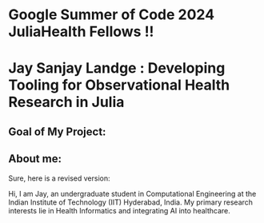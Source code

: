 # Google Summer of Code 2024 JuliaHealth Fellows !!



# Jay Sanjay Landge : Developing Tooling for Observational Health Research in Julia 

## Goal of My Project:



## About me:

Sure, here is a revised version:

Hi, I am Jay, an undergraduate student in Computational Engineering at the Indian Institute of Technology (IIT) Hyderabad, India. My primary research interests lie in Health Informatics and integrating AI into healthcare.